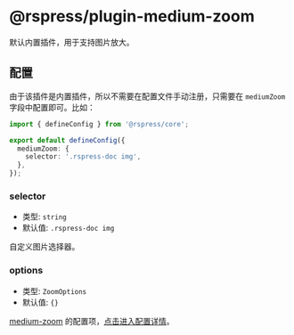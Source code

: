 # @rspress/plugin-medium-zoom <SourceCode href="https://github.com/web-infra-dev/rspress/tree/main/packages/plugin-medium-zoom" />


默认内置插件，用于支持图片放大。

## 配置

由于该插件是内置插件，所以不需要在配置文件手动注册，只需要在 `mediumZoom` 字段中配置即可。比如：

```ts title="rspress.config.ts"
import { defineConfig } from '@rspress/core';

export default defineConfig({
  mediumZoom: {
    selector: '.rspress-doc img',
  },
});
```

### selector

- 类型: `string`
- 默认值: `.rspress-doc img`

自定义图片选择器。

### options

- 类型: `ZoomOptions`
- 默认值: `{}`

[medium-zoom](https://github.com/francoischalifour/medium-zoom) 的配置项，[点击进入配置详情](https://github.com/francoischalifour/medium-zoom#options)。

